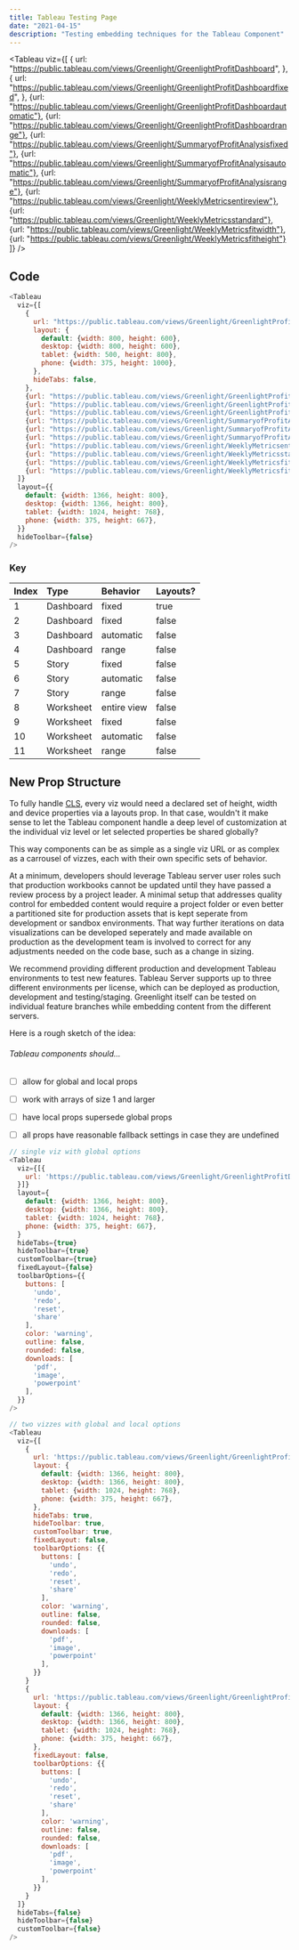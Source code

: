 ```yaml
---
title: Tableau Testing Page
date: "2021-04-15"
description: "Testing embedding techniques for the Tableau Component"
---
```


<Tableau
  viz={[
    {
      url: "https://public.tableau.com/views/Greenlight/GreenlightProfitDashboard",
    },
    {
      url: "https://public.tableau.com/views/Greenlight/GreenlightProfitDashboardfixed",
    },
    {url: "https://public.tableau.com/views/Greenlight/GreenlightProfitDashboardautomatic"},
    {url: "https://public.tableau.com/views/Greenlight/GreenlightProfitDashboardrange"},
    {url: "https://public.tableau.com/views/Greenlight/SummaryofProfitAnalysisfixed"},
    {url: "https://public.tableau.com/views/Greenlight/SummaryofProfitAnalysisautomatic"},
    {url: "https://public.tableau.com/views/Greenlight/SummaryofProfitAnalysisrange"},
    {url: "https://public.tableau.com/views/Greenlight/WeeklyMetricsentireview"},
    {url: "https://public.tableau.com/views/Greenlight/WeeklyMetricsstandard"},
    {url: "https://public.tableau.com/views/Greenlight/WeeklyMetricsfitwidth"},
    {url: "https://public.tableau.com/views/Greenlight/WeeklyMetricsfitheight"}
  ]}
/>

## Code

```js {numberLines}
<Tableau
  viz={[
    {
      url: "https://public.tableau.com/views/Greenlight/GreenlightProfitDashboard",
      layout: {
        default: {width: 800, height: 600},
        desktop: {width: 800, height: 600},
        tablet: {width: 500, height: 800},
        phone: {width: 375, height: 1000},
      },
      hideTabs: false,
    },
    {url: "https://public.tableau.com/views/Greenlight/GreenlightProfitDashboardfixed"},
    {url: "https://public.tableau.com/views/Greenlight/GreenlightProfitDashboardautomatic"},
    {url: "https://public.tableau.com/views/Greenlight/GreenlightProfitDashboardrange"},
    {url: "https://public.tableau.com/views/Greenlight/SummaryofProfitAnalysisfixed"},
    {url: "https://public.tableau.com/views/Greenlight/SummaryofProfitAnalysisautomatic"},
    {url: "https://public.tableau.com/views/Greenlight/SummaryofProfitAnalysisrange"},
    {url: "https://public.tableau.com/views/Greenlight/WeeklyMetricsentireview"},
    {url: "https://public.tableau.com/views/Greenlight/WeeklyMetricsstandard"},
    {url: "https://public.tableau.com/views/Greenlight/WeeklyMetricsfitwidth"},
    {url: "https://public.tableau.com/views/Greenlight/WeeklyMetricsfitheight"}
  ]}
  layout={{
    default: {width: 1366, height: 800},
    desktop: {width: 1366, height: 800},
    tablet: {width: 1024, height: 768},
    phone: {width: 375, height: 667},
  }}
  hideToolbar={false}
/>
```

### Key

| Index | Type      |  Behavior   | Layouts? |
| :---- | :-------- | :---------- | :------- | 
|   1   | Dashboard |    fixed    |   true   |
|   2   | Dashboard |    fixed    |   false  |
|   3   | Dashboard |  automatic  |   false  |
|   4   | Dashboard |    range    |   false  |
|   5   |   Story   |    fixed    |   false  |
|   6   |   Story   |  automatic  |   false  |
|   7   |   Story   |    range    |   false  |
|   8   | Worksheet | entire view |   false  |
|   9   | Worksheet |    fixed    |   false  |
|   10  | Worksheet |  automatic  |   false  |
|   11  | Worksheet |    range    |   false  |

## New Prop Structure

To fully handle [CLS](https://nitropack.io/blog/post/fix-cls), every viz would need a declared set of height, width
and device properties via a layouts prop. In that case, wouldn't it make sense to let the Tableau component handle
a deep level of customization at the individual viz level or let selected properties be shared globally?

This way components can be as simple as a single viz URL or as complex as a carrousel of vizzes, each with their own
specific sets of behavior. 

At a minimum, developers should leverage Tableau server user roles such that production workbooks cannot be updated until 
they have passed a review process by a project leader. A minimal setup that addresses quality control for embedded content
would require a project folder or even better a partitioned site for production assets that is kept seperate from development
or sandbox environments. That way further iterations on data visualizations can be developed seperately and made available on
production as the development team is involved to correct for any adjustments needed on the code base, such as a change in sizing.

We recommend providing different production and development Tableau environments to test new features. Tableau Server supports 
up to three different environments per license, which can be deployed as production, development and testing/staging. 
Greenlight itself can be tested on individual feature branches while embedding content from the different servers. 

Here is a rough sketch of the idea:

###### Tableau components should...

- [ ] allow for global and local props
- [ ] work with arrays of size 1 and larger
- [ ] have local props supersede global props
- [ ] all props have reasonable fallback settings in case they are undefined


```js {numberLines 4-6}
// single viz with global options
<Tableau 
  viz={[{
    url: 'https://public.tableau.com/views/Greenlight/GreenlightProfitDashboard',
  }]}
  layout={
    default: {width: 1366, height: 800},
    desktop: {width: 1366, height: 800},
    tablet: {width: 1024, height: 768},
    phone: {width: 375, height: 667},
  }
  hideTabs={true}
  hideToolbar={true}
  customToolbar={true}
  fixedLayout={false}
  toolbarOptions={{
    buttons: [
      'undo',
      'redo',
      'reset',
      'share'
    ],
    color: 'warning',
    outline: false,
    rounded: false,
    downloads: [
      'pdf',
      'image',
      'powerpoint'
    ],
  }}
/>
```

```js {numberLines}
// two vizzes with global and local options
<Tableau 
  viz={[
    {
      url: 'https://public.tableau.com/views/Greenlight/GreenlightProfitDashboard',
      layout: {
        default: {width: 1366, height: 800},
        desktop: {width: 1366, height: 800},
        tablet: {width: 1024, height: 768},
        phone: {width: 375, height: 667},
      },
      hideTabs: true,
      hideToolbar: true,
      customToolbar: true,
      fixedLayout: false,
      toolbarOptions: {{
        buttons: [
          'undo',
          'redo',
          'reset',
          'share'
        ],
        color: 'warning',
        outline: false,
        rounded: false,
        downloads: [
          'pdf',
          'image',
          'powerpoint'
        ],
      }}
    }
    {
      url: 'https://public.tableau.com/views/Greenlight/GreenlightProfitDashboard',
      layout: {
        default: {width: 1366, height: 800},
        desktop: {width: 1366, height: 800},
        tablet: {width: 1024, height: 768},
        phone: {width: 375, height: 667},
      },
      fixedLayout: false,
      toolbarOptions: {{
        buttons: [
          'undo',
          'redo',
          'reset',
          'share'
        ],
        color: 'warning',
        outline: false,
        rounded: false,
        downloads: [
          'pdf',
          'image',
          'powerpoint'
        ],
      }}
    }
  ]}
  hideTabs={false}
  hideToolbar={false}
  customToolbar={false}
/>
```
